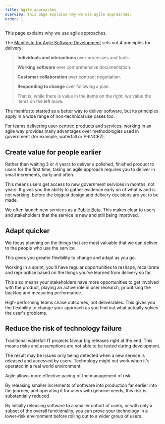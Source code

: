 ```yaml
---
title: Agile approaches
overview: This page explains why we use agile approaches.
order: 1
---
```


This page explains why we use agile approaches.

The [Manifesto for Agile Software Development](https://agilemanifesto.org/) sets out 4 principles for delivery:

> **Individuals and interactions** over processes and tools.
>
> **Working software** over comprehensive documentation.
>
> **Customer collaboration** over contract negotiation.
>
> **Responding to change** over following a plan.
>
> That is, while there is value in the items on the right, we value the items on the left more.

The manifesto started as a better way to deliver software, but its principles apply in a wide range of non-technical use cases too.

For teams delivering user-centred products and services, working in an agile way provides many advantages over methodologies used in government (for example, waterfall or PRINCE2).

## Create value for people earlier

Rather than waiting 3 or 4 years to deliver a polished, finished product to users for the first time, taking an agile approach requires you to deliver in small increments, early and often.

This means users get access to new government services in months, not years. It gives you the ability to gather evidence early on of what is and is not working, before the biggest design and delivery decisions are yet to be made.

We often launch new services as a [Public Beta](/service-design-delivery-process/beta#public-beta). This makes clear to users and stakeholders that the service is new and still being improved.

## Adapt quicker

We focus planning on the things that are most valuable that we can deliver to the people who use the service.

This gives you greater flexibility to change and adapt as you go.

Working in a sprint, you'll have regular opportunities to reshape, recalibrate and reprioritise based on the things you've learned from delivery so far.

This also means your stakeholders have more opportunities to get involved with the product, playing an active role in user research, prioritising the backlog and measuring performance.

High-performing teams chase outcomes, not deliverables. This gives you the flexibility to change your approach as you find out what actually solves the user's problems.

## Reduce the risk of technology failure

Traditional waterfall IT projects favour big releases right at the end. This means risks and assumptions are not able to be tested during development.

The result may be issues only being detected when a new service is released and accessed by users. Technology might not work when it's operated in a real world environment.

Agile allows more effective pacing of the management of risk.

By releasing smaller increments of software into production far earlier into the journey, and operating it for users with genuine needs, this risk is substantially reduced.

By initially releasing software to a smaller cohort of users, or with only a subset of the overall functionality, you can prove your technology in a lower-risk environment before rolling out to a wider group of users.
